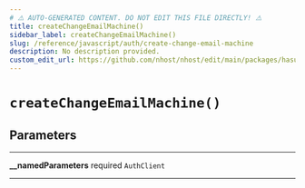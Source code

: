 ```yaml
---
# ⚠️ AUTO-GENERATED CONTENT. DO NOT EDIT THIS FILE DIRECTLY! ⚠️
title: createChangeEmailMachine()
sidebar_label: createChangeEmailMachine()
slug: /reference/javascript/auth/create-change-email-machine
description: No description provided.
custom_edit_url: https://github.com/nhost/nhost/edit/main/packages/hasura-auth-js/src/machines/change-email.ts#L28
---
```


# `createChangeEmailMachine()`

## Parameters

---

**<span className="parameter-name">\_\_namedParameters</span>** <span className="optional-status">required</span> <code>AuthClient</code>

---
